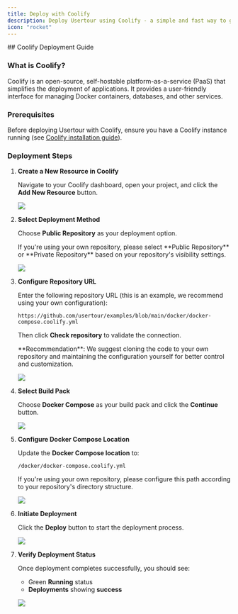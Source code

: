 ```yaml
---
title: Deploy with Coolify
description: Deploy Usertour using Coolify - a simple and fast way to get started
icon: "rocket"
---
```



<DeploymentRecommendations />
## Coolify Deployment Guide

### What is Coolify?

Coolify is an open-source, self-hostable platform-as-a-service (PaaS) that simplifies the deployment of applications. It provides a user-friendly interface for managing Docker containers, databases, and other services.


### Prerequisites

Before deploying Usertour with Coolify, ensure you have a Coolify instance running (see [Coolify installation guide](https://coolify.io/docs/installation)).

### Deployment Steps

1. **Create a New Resource in Coolify**
   
   Navigate to your Coolify dashboard, open your project, and click the **Add New Resource** button.
   
   ![](/images/coolify-01.png)

2. **Select Deployment Method**
   
   Choose **Public Repository** as your deployment option.
   
   <Note>
   If you're using your own repository, please select **Public Repository** or **Private Repository** based on your repository's visibility settings.
   </Note>
   
   ![](/images/coolify-02.png)

3. **Configure Repository URL**
   
   Enter the following repository URL (this is an example, we recommend using your own configuration):
   ```
   https://github.com/usertour/examples/blob/main/docker/docker-compose.coolify.yml
   ```
   
   Then click **Check repository** to validate the connection.
   
   <Note>
   **Recommendation**: We suggest cloning the code to your own repository and maintaining the configuration yourself for better control and customization.
   </Note>
   
   ![](/images/coolify-03.png)

4. **Select Build Pack**
   
   Choose **Docker Compose** as your build pack and click the **Continue** button.
   
   ![](/images/coolify-04.png)

5. **Configure Docker Compose Location**
   
   Update the **Docker Compose location** to:
   ```
   /docker/docker-compose.coolify.yml
   ```
   
   <Note>
   If you're using your own repository, please configure this path according to your repository's directory structure.
   </Note>
   
   ![](/images/coolify-05.png)

6. **Initiate Deployment**
   
   Click the **Deploy** button to start the deployment process.
   
   ![](/images/coolify-06.png)

7. **Verify Deployment Status**
   
   Once deployment completes successfully, you should see:
   * Green **Running** status
   * **Deployments** showing **success**
   
   ![](/images/coolify-07.png)

<DeploymentNextSteps />

